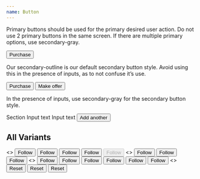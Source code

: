 ```yaml
---
name: Button
---
```

Primary buttons should be used for the primary desired user action. Do not use 2
primary buttons in the same screen. If there are multiple primary options, use
secondary-gray.

<Playground>
  <Button>Purchase</Button>
</Playground>

Our secondary-outline is our default secondary button style. Avoid using this in
the presence of inputs, as to not confuse it’s use.

<Playground>
  <Box>
    <Button width="33%">Purchase</Button>
    <Spacer mb={1} />
    <Button variant="secondaryGray" width="33%">
      Make offer
    </Button>
  </Box>
</Playground>

In the presence of inputs, use secondary-gray for the secondary button style.

<Playground layout="horizontal">
  <BorderBox>
    <Box p={1} width="50%">
      <Sans size="3">Section</Sans>
    </Box>
    <Flex flexDirection="column" width="50%">
      <BorderBox mb={1}>Input text</BorderBox>
      <BorderBox mb={1}>Input text</BorderBox>
      <Button variation="secondary">Add another</Button>
    </Flex>
  </BorderBox>
</Playground>

<Spacer mb={4} />

## All Variants

<Playground title="primaryBlack" showToggle={true} expanded={false}>
  <>
    <Button variant="primaryBlack" size="small" m={0.5}>
      Follow
    </Button>
    <Button variant="primaryBlack" size="medium" m={0.5}>
      Follow
    </Button>
    <Button variant="primaryBlack" size="large" m={0.5}>
      Follow
    </Button>
    <Button variant="primaryBlack" size="large" m={0.5} loading>
      Follow
    </Button>
    <Button variant="primaryBlack" size="large" m={0.5} disabled>
      Follow
    </Button>
  </>
</Playground>

<Playground title="secondaryGray" showToggle={true} expanded={false}>
  <>
    <Button variant="secondaryGray" size="small" m={0.5}>
      Follow
    </Button>
    <Button variant="secondaryGray" size="medium" m={0.5}>
      Follow
    </Button>
    <Button variant="secondaryGray" size="large" m={0.5}>
      Follow
    </Button>
  </>
</Playground>

<Playground title="secondaryOutline" showToggle={true} expanded={false}>
  <>
    <Button variant="secondaryOutline" size="small" m={0.5}>
      Follow
    </Button>
    <Button variant="secondaryOutline" size="medium" m={0.5}>
      Follow
    </Button>
    <Button variant="secondaryOutline" size="large" m={0.5}>
      Follow
    </Button>
  </>
</Playground>

<Playground title="primaryWhite" showToggle={true} expanded={false}>
  <Box bg="black" p={1} m={0.5}>
    <Button variant="primaryWhite" size="small" m={0.5}>
      Follow
    </Button>
    <Button variant="primaryWhite" size="medium" m={0.5}>
      Follow
    </Button>
    <Button variant="primaryWhite" size="large" m={0.5}>
      Follow
    </Button>
  </Box>
</Playground>

<Playground title="noOutline" showToggle={true} expanded={false}>
  <>
    <Button variant="noOutline" size="small" m={0.5}>
      Reset
    </Button>
    <Button variant="noOutline" size="medium" m={0.5}>
      Reset
    </Button>
    <Button variant="noOutline" size="large" m={0.5}>
      Reset
    </Button>
  </>
</Playground>
